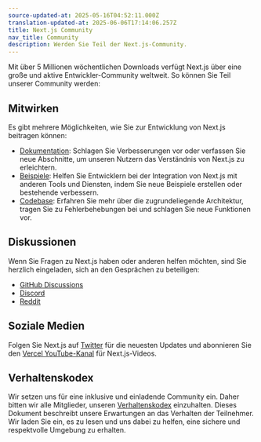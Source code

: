 ```yaml
---
source-updated-at: 2025-05-16T04:52:11.000Z
translation-updated-at: 2025-06-06T17:14:06.257Z
title: Next.js Community
nav_title: Community
description: Werden Sie Teil der Next.js-Community.
---
```


Mit über 5 Millionen wöchentlichen Downloads verfügt Next.js über eine große und aktive Entwickler-Community weltweit. So können Sie Teil unserer Community werden:

## Mitwirken

Es gibt mehrere Möglichkeiten, wie Sie zur Entwicklung von Next.js beitragen können:

- [Dokumentation](/docs/community/contribution-guide): Schlagen Sie Verbesserungen vor oder verfassen Sie neue Abschnitte, um unseren Nutzern das Verständnis von Next.js zu erleichtern.
- [Beispiele](https://github.com/vercel/next.js/tree/canary/contributing/examples): Helfen Sie Entwicklern bei der Integration von Next.js mit anderen Tools und Diensten, indem Sie neue Beispiele erstellen oder bestehende verbessern.
- [Codebase](https://github.com/vercel/next.js/tree/canary/contributing/core): Erfahren Sie mehr über die zugrundeliegende Architektur, tragen Sie zu Fehlerbehebungen bei und schlagen Sie neue Funktionen vor.

## Diskussionen

Wenn Sie Fragen zu Next.js haben oder anderen helfen möchten, sind Sie herzlich eingeladen, sich an den Gesprächen zu beteiligen:

- [GitHub Discussions](https://github.com/vercel/next.js/discussions)
- [Discord](https://discord.com/invite/bUG2bvbtHy)
- [Reddit](https://www.reddit.com/r/nextjs)

## Soziale Medien

Folgen Sie Next.js auf [Twitter](https://twitter.com/nextjs) für die neuesten Updates und abonnieren Sie den [Vercel YouTube-Kanal](https://www.youtube.com/@VercelHQ) für Next.js-Videos.

## Verhaltenskodex

Wir setzen uns für eine inklusive und einladende Community ein. Daher bitten wir alle Mitglieder, unseren [Verhaltenskodex](https://github.com/vercel/next.js/blob/canary/CODE_OF_CONDUCT.md) einzuhalten. Dieses Dokument beschreibt unsere Erwartungen an das Verhalten der Teilnehmer. Wir laden Sie ein, es zu lesen und uns dabei zu helfen, eine sichere und respektvolle Umgebung zu erhalten.